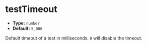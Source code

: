 # testTimeout

- **Type:** `number`
- **Default:** `5_000`

Default timeout of a test in milliseconds. `0` will disable the timeout.
